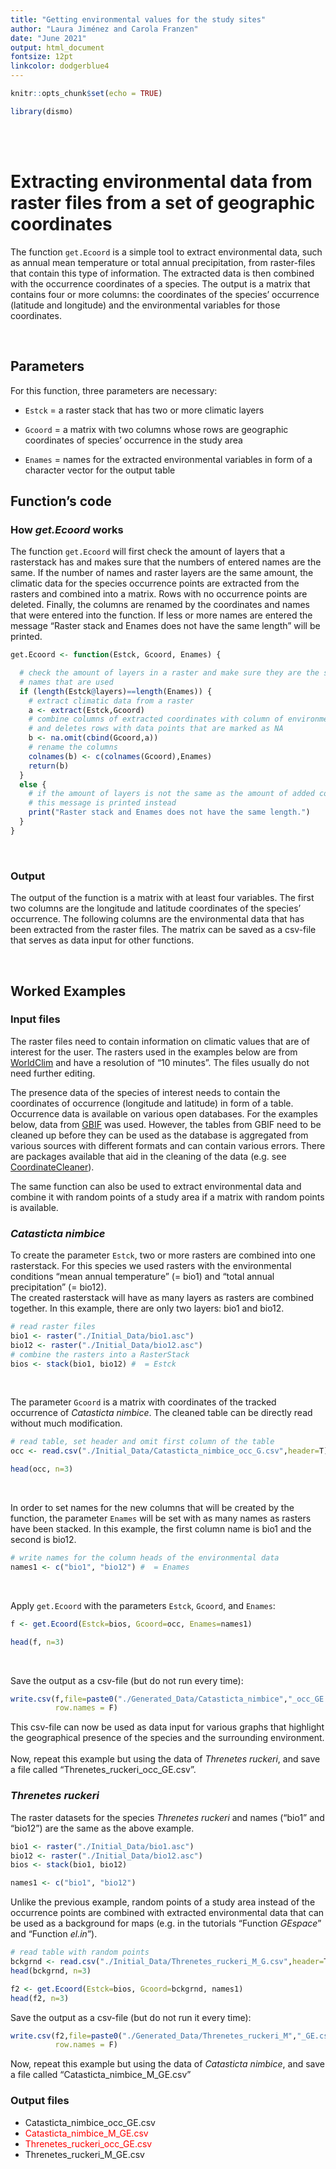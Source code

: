 ```yaml
---
title: "Getting environmental values for the study sites"
author: "Laura Jiménez and Carola Franzen"
date: "June 2021"
output: html_document
fontsize: 12pt
linkcolor: dodgerblue4
---
```



```r
knitr::opts_chunk$set(echo = TRUE)

library(dismo)

```
\
\
  
# Extracting environmental data from raster files from a set of geographic coordinates

The function `get.Ecoord` is a simple tool to extract environmental data, such as annual mean temperature or total annual precipitation, from raster-files that contain this type of information. The extracted data is then combined with the occurrence coordinates of a species. The output is a matrix that contains four or more columns: the coordinates of the species' occurrence (latitude and longitude) and the environmental variables for those coordinates.
\
  
\
  
## Parameters

For this function, three parameters are necessary:
\

* `Estck` = a raster stack that has two or more climatic layers
\

* `Gcoord` = a matrix with two columns whose rows are geographic coordinates of species' occurrence in the study area
\

* `Enames` = names for the extracted environmental variables in form of a character vector for the output table
\
  
## Function's code


### How *get.Ecoord* works
  
The function `get.Ecoord` will first check the amount of layers that a rasterstack has and makes sure that the numbers of entered names are the same. If the number of names and raster layers are the same amount, the climatic data for the species occurrence points are extracted from the rasters and combined into a matrix. Rows with no occurrence points are deleted. Finally, the columns are renamed by the coordinates and names that were entered into the function.
If less or more names are entered the message "Raster stack and Enames does not have the same length" will be printed.  

```r
get.Ecoord <- function(Estck, Gcoord, Enames) {

  # check the amount of layers in a raster and make sure they are the same as the
  # names that are used
  if (length(Estck@layers)==length(Enames)) {  
    # extract climatic data from a raster
    a <- extract(Estck,Gcoord)  
    # combine columns of extracted coordinates with column of environmental data
    # and deletes rows with data points that are marked as NA
    b <- na.omit(cbind(Gcoord,a)) 
    # rename the columns 
    colnames(b) <- c(colnames(Gcoord),Enames) 
    return(b)
  }
  else { 
    # if the amount of layers is not the same as the amount of added column names,
    # this message is printed instead
    print("Raster stack and Enames does not have the same length.") 
  }
}
```
\

### Output

The output of the function is a matrix with at least four variables. The first two columns are the longitude and latitude coordinates of the species' occurrence. The following columns are the environmental data that has been extracted from the raster files. The matrix can be saved as a csv-file that serves as data input for other functions.
\

\
  
## Worked Examples

### Input files

The raster files need to contain information on climatic values that are of interest for the user. The rasters used in the examples below are from [WorldClim](https://worldclim.org/data/index.html) and have a resolution of "10 minutes". The files usually do not need further editing.

The presence data of the species of interest needs to contain the coordinates of occurrence (longitude and latitude) in form of a table. 
Occurrence data is available on various open databases. For the examples below, data from [GBIF](https://www.gbif.org/) was used. However, the tables from GBIF need to be cleaned up before they can be used as the database is aggregated from various sources with different formats and can contain various errors. There are packages available that aid in the cleaning of the data (e.g. see [CoordinateCleaner]( https://ropensci.github.io/CoordinateCleaner/articles/Cleaning_GBIF_data_with_CoordinateCleaner.html)).

The same function can also be used to extract environmental data and combine it with random points of a study area if a matrix with random points is available.
\
  
### *Catasticta nimbice*

To create the parameter `Estck`, two or more rasters are combined into one rasterstack. For this species we used rasters with the environmental conditions "mean annual temperature" (= bio1) and "total annual precipitation" (= bio12).  
The created rasterstack will have as many layers as rasters are combined together. In this example, there are only two layers: bio1 and bio12.
```r

# read raster files
bio1 <- raster("./Initial_Data/bio1.asc")
bio12 <- raster("./Initial_Data/bio12.asc")
# combine the rasters into a RasterStack
bios <- stack(bio1, bio12) #  = Estck

```
\
  
The parameter `Gcoord` is a matrix with coordinates of the tracked occurrence of *Catasticta nimbice*. The cleaned table can be directly read without much modification.
```r
# read table, set header and omit first column of the table
occ <- read.csv("./Initial_Data/Catasticta_nimbice_occ_G.csv",header=T)[,-1] #  = Gcoord

head(occ, n=3)

```
\

In order to set names for the new columns that will be created by the function, the parameter `Enames` will be set with as many names as rasters have been stacked. In this example, the first column name is bio1 and the second is bio12. 
```r
# write names for the column heads of the environmental data
names1 <- c("bio1", "bio12") #  = Enames


```
\

Apply `get.Ecoord` with the parameters `Estck`, `Gcoord`, and `Enames`:
```r
f <- get.Ecoord(Estck=bios, Gcoord=occ, Enames=names1)

head(f, n=3)

```
\

Save the output as a csv-file (but do not run every time):
```r
write.csv(f,file=paste0("./Generated_Data/Catasticta_nimbice","_occ_GE.csv"),
          row.names = F)
```
This csv-file can now be used as data input for various graphs that highlight the geographical presence of the species and the surrounding environment.
\
\
Now, repeat this example but using the data of *Threnetes ruckeri*, and save a file called "Threnetes_ruckeri_occ_GE.csv".

### *Threnetes ruckeri*

The raster datasets for the species *Threnetes ruckeri* and names ("bio1" and "bio12") are the same as the above example.

```r
bio1 <- raster("./Initial_Data/bio1.asc") 
bio12 <- raster("./Initial_Data/bio12.asc") 
bios <- stack(bio1, bio12)

names1 <- c("bio1", "bio12") 

```
  
Unlike the previous example, random points of a study area instead of the occurrence points are combined with extracted environmental data that can be used as a background for maps (e.g. in the tutorials "Function *GEspace*" and "Function *el.in*").

```r
# read table with random points
bckgrnd <- read.csv("./Initial_Data/Threnetes_ruckeri_M_G.csv",header=T)
head(bckgrnd, n=3)

f2 <- get.Ecoord(Estck=bios, Gcoord=bckgrnd, names1) 
head(f2, n=3)
```


Save the output as a csv-file (but do not run it every time):
```r

write.csv(f2,file=paste0("./Generated_Data/Threnetes_ruckeri_M","_GE.csv"),
          row.names = F)
```

Now, repeat this example but using the data of *Catasticta nimbice*, and save a file called "Catasticta_nimbice_M_GE.csv"

### Output files
- Catasticta_nimbice_occ_GE.csv
- <span style="color: red;">Catasticta_nimbice_M_GE.csv</span>
- <span style="color: red;">Threnetes_ruckeri_occ_GE.csv</span>
- Threnetes_ruckeri_M_GE.csv

